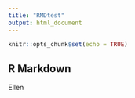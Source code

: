 ```yaml
---
title: "RMDtest"
output: html_document
---
```


```r
knitr::opts_chunk$set(echo = TRUE)
```

## R Markdown
Ellen  